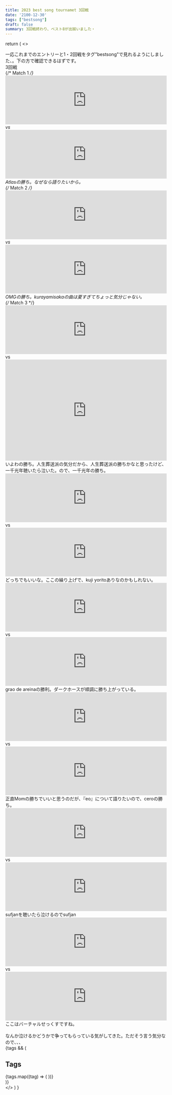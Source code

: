 ```yaml
---
title: 2023 best song tournamet 3回戦
date: '2100-12-30'
tags: ["bestsong"]
draft: false
summary: 3回戦終わり、ベスト8が出揃いました・
---
```




  return (
    <>
      <Head>
        <title>Tournament Bracket</title>
      </Head>
      <div className="container mx-auto p-4 font-bold text-amber-50">
      一応これまでのエントリーと1・2回戦をタグ"bestsong"で見れるようにしました、。下の方で確認できるはずです。
        <div className="flex flex-col items-center">
          <div className="text-4xl mb-2 p-2 bg-brorange text-black font-mono font-extrabold shadow-lg rounded-lg">
            3回戦
          </div>
          <div className="grid grid-cols-1 md:grid-cols-2 gap-4 mb-4 bg-brgreen text-gray-100 p-2 rounded rounded-lg ">
            {/* Match 1 */}
            <div className="flex flex-col justify-between items-center bg-brorange p-2 border-b-2 border-brblue rounded-lg">
              <iframe src="https://open.spotify.com/embed/track/2fRj10zHMEuzwNCGOirFmb?utm_source=generator" width="100%" height="152" frameBorder="0" allowfullscreen="" allow="autoplay; clipboard-write; encrypted-media; fullscreen; picture-in-picture" loading="lazy"></iframe>          
              <span className="text-brblue">vs</span>
              <iframe src="https://open.spotify.com/embed/track/40BTPvCEUlfwIh9auaK6A3?utm_source=generator" width="100%" height="152" frameBorder="0" allowfullscreen="" allow="autoplay; clipboard-write; encrypted-media; fullscreen; picture-in-picture" loading="lazy"></iframe>
            Atlasの勝ち。なぜなら語りたいから。
            </div>
            {/* Match 2 */}
            <div className="flex flex-col justify-between items-center bg-brorange p-2 border-b-2 border-brblue rounded-lg">
              <iframe src="https://open.spotify.com/embed/track/5pxL5gKBCw7KrF1ZgM77Ze?utm_source=generator" width="100%" height="152" frameBorder="0" allowfullscreen="" allow="autoplay; clipboard-write; encrypted-media; fullscreen; picture-in-picture" loading="lazy"></iframe>           
               <span className="text-brblue">vs</span>
              <iframe src="https://open.spotify.com/embed/track/65FftemJ1DbbZ45DUfHJXE?utm_source=generator" width="100%" height="152" frameBorder="0" allowfullscreen="" allow="autoplay; clipboard-write; encrypted-media; fullscreen; picture-in-picture" loading="lazy"></iframe>
            OMGの勝ち。kurayamisakaの曲は夏すぎてちょっと気分じゃない。
            </div>
            {/* Match 3 */}
            <div className="flex flex-col justify-between items-center bg-brorange p-2 border-b-2 border-brblue rounded-lg">
              <iframe src="https://open.spotify.com/embed/track/24siHHDIlTJMblcEDKvCgS?utm_source=generator" width="100%" height="152" frameBorder="0" allowfullscreen="" allow="autoplay; clipboard-write; encrypted-media; fullscreen; picture-in-picture" loading="lazy"></iframe>
               <span className="text-brblue">vs</span>
              <iframe width="100%" height="315" src="https://www.youtube.com/embed/KgsxgqM-JOs?si=p13EP2MFDimznWaG" title="YouTube video player" frameborder="0" allow="accelerometer; autoplay; clipboard-write; encrypted-media; gyroscope; picture-in-picture; web-share" allowfullscreen></iframe>
            いよわの勝ち。人生葬送派の気分だから、人生葬送派の勝ちかなと思ったけど、一千光年聴いたら泣いた。ので、一千光年の勝ち。
            </div>
            <div className="flex flex-col justify-between items-center bg-brorange p-2 border-b-2 border-brblue rounded-lg">
              <iframe src="https://open.spotify.com/embed/track/76qqDJijAjFph7sjUxNVG8?utm_source=generator" width="100%" height="152" frameBorder="0" allowfullscreen="" allow="autoplay; clipboard-write; encrypted-media; fullscreen; picture-in-picture" loading="lazy"></iframe>
                <span className="text-brblue">vs</span>
              <iframe src="https://open.spotify.com/embed/track/4dbGhybNTNePetlWQEcJ6q?utm_source=generator" width="100%" height="152" frameBorder="0" allowfullscreen="" allow="autoplay; clipboard-write; encrypted-media; fullscreen; picture-in-picture" loading="lazy"></iframe> 
            どっちでもいいな。ここの繰り上げで、kuji yoritoありなのかもしれない。
            </div>
            <div className="flex flex-col justify-between items-center bg-brorange p-2 border-b-2 border-brblue rounded-lg">
              <iframe src="https://open.spotify.com/embed/track/0MEQNyNQA8huagTIfAnqGC?utm_source=generator" width="100%" height="152" frameBorder="0" allowfullscreen="" allow="autoplay; clipboard-write; encrypted-media; fullscreen; picture-in-picture" loading="lazy"></iframe>   
                 <span className="text-brblue">vs</span>
              <iframe src="https://open.spotify.com/embed/track/4P2ejFquT39cypsCqmTz68?utm_source=generator&theme=0" width="100%" height="152" frameBorder="0" allowfullscreen="" allow="autoplay; clipboard-write; encrypted-media; fullscreen; picture-in-picture" loading="lazy"></iframe>
            grao de areinaの勝利。ダークホースが順調に勝ち上がっている。
            </div>
            <div className="flex flex-col justify-between items-center bg-brorange p-2 border-b-2 border-brblue rounded-lg">
                <iframe src="https://open.spotify.com/embed/track/1jQPAE44JxmzXBI6G2LEG0?utm_source=generator&theme=0" width="100%" height="152" frameBorder="0" allowfullscreen="" allow="autoplay; clipboard-write; encrypted-media; fullscreen; picture-in-picture" loading="lazy"></iframe>
                 <span className="text-brblue">vs</span>
              <iframe src="https://open.spotify.com/embed/track/2Nzasjv9xOBnUao9ewq5GE?utm_source=generator&theme=0" width="100%" height="152" frameBorder="0" allowfullscreen="" allow="autoplay; clipboard-write; encrypted-media; fullscreen; picture-in-picture" loading="lazy"></iframe>
            正直Momの勝ちでいいと思うのだが、『eo』について語りたいので、ceroの勝ち。
            </div>
            <div className="flex flex-col justify-between items-center bg-brorange p-2 border-b-2 border-brblue rounded-lg">
              <iframe src="https://open.spotify.com/embed/track/4Ysl0ybOaEiipH0Sb3A0qy?utm_source=generator" width="100%" height="152" frameBorder="0" allowfullscreen="" allow="autoplay; clipboard-write; encrypted-media; fullscreen; picture-in-picture" loading="lazy"></iframe>
                 <span className="text-brblue">vs</span>
              <iframe src="https://open.spotify.com/embed/track/3g1uQN86mg2yLHnJCuN2fR?utm_source=generator" width="100%" height="152" frameBorder="0" allowfullscreen="" allow="autoplay; clipboard-write; encrypted-media; fullscreen; picture-in-picture" loading="lazy"></iframe>      
            sufjanを聴いたら泣けるのでsufjan
            </div>
             <div className="flex flex-col justify-between items-center bg-brorange p-2 border-b-2 border-brblue rounded-lg">
              <iframe src="https://open.spotify.com/embed/track/7ab0UuDPSaMymJ9oCYDMnT?utm_source=generator&theme=0" width="100%" height="152" frameBorder="0" allowfullscreen="" allow="autoplay; clipboard-write; encrypted-media; fullscreen; picture-in-picture" loading="lazy"></iframe>
                 <span className="text-brblue">vs</span>
             <iframe  src="https://open.spotify.com/embed/track/55t0jjKlWBeP44HedLm5nP?utm_source=generator&theme=0" width="100%" height="152" frameBorder="0" allowfullscreen="" allow="autoplay; clipboard-write; encrypted-media; fullscreen; picture-in-picture" loading="lazy"></iframe>
            ここはバーチャルせっくすですね。
            </div>                   
        </div>
        なんか泣けるかどうかで争ってもらっている気がしてきた。ただそう言う気分なので、、、
      </div>
      </div>
               <footer className="xl:col-start-1 xl:row-start-2 bg-brviolet p-4 rounded-lg shadow-lg mt-6 xl:mt-0">
            {tags && (
              <div className="py-4">
                <h2 className="text-xs uppercase tracking-wide text-white">
                  Tags
                </h2>
                <div className="flex flex-wrap">
                  {tags.map((tag) => (
                    <Tag key={tag} text={tag} className="bg-white text-brblue p-1 rounded-md m-1" />
                  ))}
                </div>
              </div>
            )}
          </footer>
    </>
  )
}

